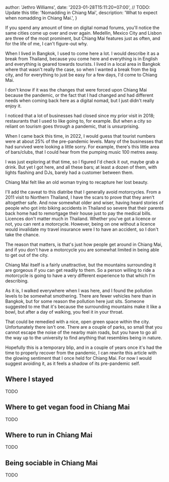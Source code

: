 

  author: 'Jethro Williams',
  date: '2023-01-28T15:11:20+07:00', // TODO: Update this
  title: 'Nomadding in Chiang Mai',
  description: 'What to expect when nomadding in Chiang Mai.',
}


If you spend any amount of time on digital nomad forums, you'll notice the same cities come up over and over again. Medellin, Mexico City and Lisbon are three of the most prominent, but Chiang Mai features just as often, and for the life of me, I can't figure-out why.

When I lived in Bangkok, I used to come here a lot. I would describe it as a break from Thailand, because you come here and everything is in English and everything is geared towards tourists. I lived in a local area in Bangkok where that wasn't really the case, so when I wanted a break from the big city, and for everything to just be easy for a few days, I'd come to Chiang Mai.

I don't know if it was the changes that were forced upon Chiang Mai because the pandemic, or the fact that I had changed and had different needs when coming back here as a digital nomad, but I just didn't really enjoy it.

I noticed that a lot of businesses had closed since my prior visit in 2018; restaurants that I used to like going to, for example. But when a city so reliant on tourism goes through a pandemic, that is unsurprising.

When I came back this time, in 2022, I would guess that tourist numbers were at about 25% of the pre-pandemic levels. Many of the businesses that had survived were looking a little sorry. For example, there's this little area of bars/clubs, that I could hear from the pumping music 100 metres away.

I was just exploring at that time, so I figured I'd check it out, maybe grab a drink. But yet I got here, and all these bars; at least a dozen of them, with lights flashing and DJs, barely had a customer between them.

Chiang Mai felt like an old woman trying to recapture her lost beauty.

I'll add the caveat to this diatribe that I generally avoid motorcycles. From a 2011 visit to Northern Thailand, I have the scars to prove that they aren't altogether safe. And now somewhat older and wiser, having heard stories of people who got into biking accidents in Thailand so severe that their parents back home had to remortgage their house just to pay the medical bills. Licences don't matter much in Thailand. Whether you've got a licence or not, you can rent a motorcycle. However, being on one without a licence would invalidate my travel insurance were I to have an accident, so I don't take the chance.

The reason that matters, is that's just how people get around in Chiang Mai, and if you don't have a motorcycle you are somewhat limited in being able to get out of the city.

Chiang Mai itself is a fairly unattractive, but the mountains surrounding it are gorgeous if you can get readily to them. So a person willing to ride a motorcycle is going to have a very different experience to that which I'm describing.

As it is, I walked everywhere when I was here, and I found the pollution levels to be somewhat smothering. There are fewer vehicles here than in Bangkok, but for some reason the pollution here just sits. Someone suggested to me that it's because the surrounding mountains make it like a bowl, but after a day of walking, you feel it in your throat.

That could be remedied with a nice, open green space within the city. Unfortunately there isn't one. There are a couple of parks, so small that you cannot escape the noise of the nearby main roads, but you have to go all the way up to the university to find anything that resembles being in nature.

Hopefully this is a temporary blip, and in a couple of years once it's had the time to properly recover from the pandemic, I can rewrite this article with the glowing sentiment that I once held for Chiang Mai. For now I would suggest avoiding it, as it feels a shadow of its pre-pandemic self.

## Where I stayed

TODO

## Where to get vegan food in Chiang Mai

TODO

## Where to run in Chiang Mai

TODO

## Being sociable in Chiang Mai

TODO
